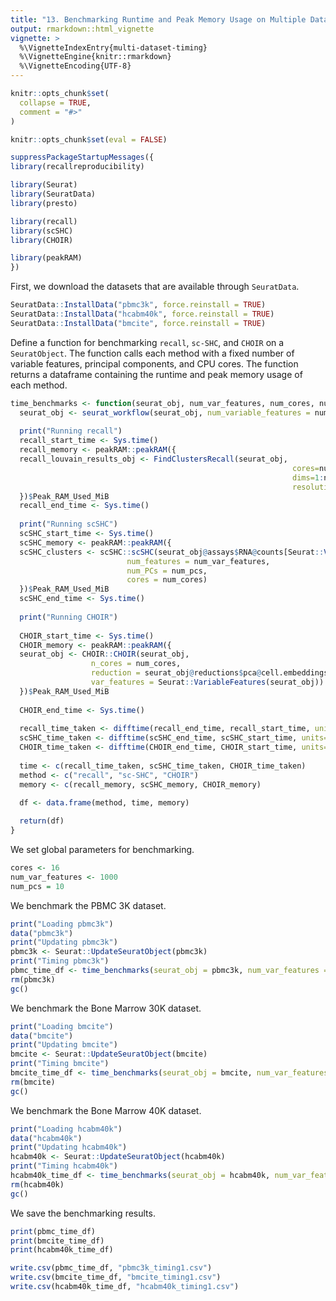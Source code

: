 ```yaml
---
title: "13. Benchmarking Runtime and Peak Memory Usage on Multiple Datasets"
output: rmarkdown::html_vignette
vignette: >
  %\VignetteIndexEntry{multi-dataset-timing}
  %\VignetteEngine{knitr::rmarkdown}
  %\VignetteEncoding{UTF-8}
---
```


```r
knitr::opts_chunk$set(
  collapse = TRUE,
  comment = "#>"
)

knitr::opts_chunk$set(eval = FALSE)
```

```r
suppressPackageStartupMessages({
library(recallreproducibility)

library(Seurat)
library(SeuratData)
library(presto)

library(recall)
library(scSHC)
library(CHOIR)

library(peakRAM)
})
```



First, we download the datasets that are available through `SeuratData`.
```r
SeuratData::InstallData("pbmc3k", force.reinstall = TRUE)
SeuratData::InstallData("hcabm40k", force.reinstall = TRUE)
SeuratData::InstallData("bmcite", force.reinstall = TRUE)
```


Define a function for benchmarking `recall`, `sc-SHC`, and `CHOIR` on
a `SeuratObject`. The function calls each method with a fixed number of
variable features, principal components, and CPU cores. The function
returns a dataframe containing the runtime and peak memory usage of each
method.
```r
time_benchmarks <- function(seurat_obj, num_var_features, num_cores, num_pcs) {
  seurat_obj <- seurat_workflow(seurat_obj, num_variable_features = num_var_features, resolution_param = 0.8, num_dims = num_pcs)
  
  print("Running recall")
  recall_start_time <- Sys.time()
  recall_memory <- peakRAM::peakRAM({
  recall_louvain_results_obj <- FindClustersRecall(seurat_obj,
                                                               cores=num_cores,
                                                               dims=1:num_pcs,
                                                               resolution_start = 1.5)
  })$Peak_RAM_Used_MiB
  recall_end_time <- Sys.time()
  
  print("Running scSHC")
  scSHC_start_time <- Sys.time()
  scSHC_memory <- peakRAM::peakRAM({
  scSHC_clusters <- scSHC::scSHC(seurat_obj@assays$RNA@counts[Seurat::VariableFeatures(seurat_obj),],
                          num_features = num_var_features,
                          num_PCs = num_pcs,
                          cores = num_cores)
  })$Peak_RAM_Used_MiB
  scSHC_end_time <- Sys.time()
  
  print("Running CHOIR")
  
  CHOIR_start_time <- Sys.time()
  CHOIR_memory <- peakRAM::peakRAM({
  seurat_obj <- CHOIR::CHOIR(seurat_obj, 
                  n_cores = num_cores,
                  reduction = seurat_obj@reductions$pca@cell.embeddings[, 1:10],
                  var_features = Seurat::VariableFeatures(seurat_obj))
  })$Peak_RAM_Used_MiB
  
  CHOIR_end_time <- Sys.time()
  
  recall_time_taken <- difftime(recall_end_time, recall_start_time, units="mins")
  scSHC_time_taken <- difftime(scSHC_end_time, scSHC_start_time, units="mins")
  CHOIR_time_taken <- difftime(CHOIR_end_time, CHOIR_start_time, units="mins")
  
  time <- c(recall_time_taken, scSHC_time_taken, CHOIR_time_taken)
  method <- c("recall", "sc-SHC", "CHOIR")
  memory <- c(recall_memory, scSHC_memory, CHOIR_memory)
  
  df <- data.frame(method, time, memory)

  return(df)
}
```


We set global parameters for benchmarking.
```r
cores <- 16
num_var_features <- 1000
num_pcs = 10
```

We benchmark the PBMC 3K dataset.
```r
print("Loading pbmc3k")
data("pbmc3k")
print("Updating pbmc3k")
pbmc3k <- Seurat::UpdateSeuratObject(pbmc3k)
print("Timing pbmc3k")
pbmc_time_df <- time_benchmarks(seurat_obj = pbmc3k, num_var_features = num_var_features, num_cores = cores, num_pcs = num_pcs)
rm(pbmc3k)
gc()
```


We benchmark the Bone Marrow 30K dataset.
```r
print("Loading bmcite")
data("bmcite")
print("Updating bmcite")
bmcite <- Seurat::UpdateSeuratObject(bmcite)
print("Timing bmcite")
bmcite_time_df <- time_benchmarks(seurat_obj = bmcite, num_var_features = num_var_features, num_cores = cores, num_pcs = num_pcs)
rm(bmcite)
gc()
```

We benchmark the Bone Marrow 40K dataset.
```r
print("Loading hcabm40k")
data("hcabm40k")
print("Updating hcabm40k")
hcabm40k <- Seurat::UpdateSeuratObject(hcabm40k)
print("Timing hcabm40k")
hcabm40k_time_df <- time_benchmarks(seurat_obj = hcabm40k, num_var_features = num_var_features, num_cores = cores, num_pcs = num_pcs)
rm(hcabm40k)
gc()
```


We save the benchmarking results.
```r
print(pbmc_time_df)
print(bmcite_time_df)
print(hcabm40k_time_df)

write.csv(pbmc_time_df, "pbmc3k_timing1.csv")
write.csv(bmcite_time_df, "bmcite_timing1.csv")
write.csv(hcabm40k_time_df, "hcabm40k_timing1.csv")
```


